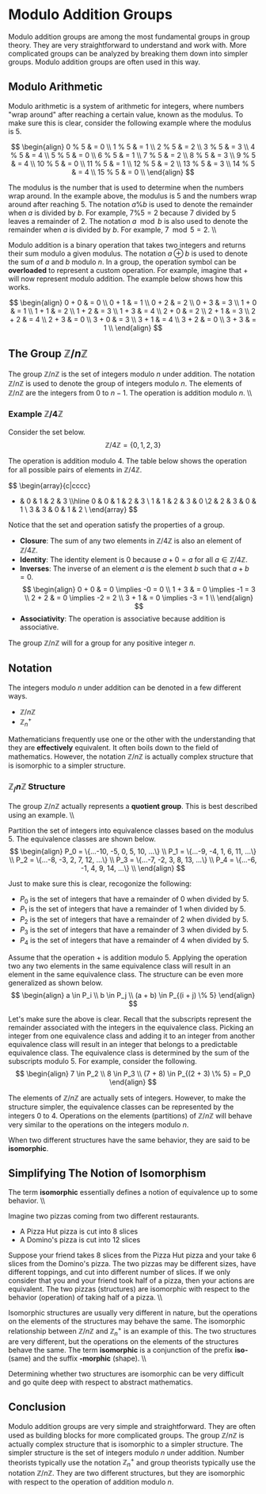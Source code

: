 # Modulo Addition Groups

Modulo addition groups are among the most fundamental groups in group theory.  They are very straightforward to understand and work with.  More complicated groups can be analyzed by breaking them down into simpler groups.  Modulo addition groups are often used in this way.

## Modulo Arithmetic

Modulo arithmetic is a system of arithmetic for integers, where numbers "wrap around" after reaching a certain value, known as the modulus.  To make sure this is clear, consider the following example where the modulus is $5$.

$$
\begin{align}
0 % 5 & = 0 \\
1 % 5 & = 1 \\
2 % 5 & = 2 \\
3 % 5 & = 3 \\
4 % 5 & = 4 \\
5 % 5 & = 0 \\
6 % 5 & = 1 \\
7 % 5 & = 2 \\
8 % 5 & = 3 \\
9 % 5 & = 4 \\
10 % 5 & = 0 \\
11 % 5 & = 1 \\
12 % 5 & = 2 \\
13 % 5 & = 3 \\
14 % 5 & = 4 \\
15 % 5 & = 0 \\
\end{align}
$$

The modulus is the number that is used to determine when the numbers wrap around.  In the example above, the modulus is $5$ and the numbers wrap around after reaching $5$.  The notation $a \% b$ is used to denote the remainder when $a$ is divided by $b$.  For example, $7 \% 5 = 2$ because $7$ divided by $5$ leaves a remainder of $2$.  The notation $a \mod b$ is also used to denote the remainder when $a$ is divided by $b$.  For example, $7 \mod 5 = 2$. \\\\

Modulo addition is a binary operation that takes two integers and returns their sum modulo a given modulus.  The notation $a \oplus b$ is used to denote the sum of $a$ and $b$ modulo $n$.  In a group, the operation symbol can be **overloaded** to represent a custom operation.   For example, imagine that $+$ will now represent modulo addition.  The example below shows how this works.

$$
\begin{align}
0 + 0 & = 0 \\
0 + 1 & = 1 \\
0 + 2 & = 2 \\
0 + 3 & = 3 \\
1 + 0 & = 1 \\
1 + 1 & = 2 \\
1 + 2 & = 3 \\
1 + 3 & = 4 \\
2 + 0 & = 2 \\
2 + 1 & = 3 \\
2 + 2 & = 4 \\
2 + 3 & = 0 \\
3 + 0 & = 3 \\
3 + 1 & = 4 \\
3 + 2 & = 0 \\
3 + 3 & = 1 \\
\end{align}
$$


## The Group $\mathbb{Z}/n\mathbb{Z}$

The group $\mathbb{Z}/n\mathbb{Z}$ is the set of integers modulo $n$ under addition.  The notation $\mathbb{Z}/n\mathbb{Z}$ is used to denote the group of integers modulo $n$.  The elements of $\mathbb{Z}/n\mathbb{Z}$ are the integers from $0$ to $n-1$.  The operation is addition modulo $n$.  \\\\

### Example $\mathbb{Z}/4\mathbb{Z}$

Consider the set below.
$$\mathbb{Z}/4\mathbb{Z} = \{0, 1, 2, 3\}$$

The operation is addition modulo $4$.  The table below shows the operation for all possible pairs of elements in $\mathbb{Z}/4\mathbb{Z}$.

$$
\begin{array}{c|cccc}
+ & 0 & 1 & 2 & 3 \\\hline
0 & 0 & 1 & 2 & 3 \\ 1 & 1 & 2 & 3 & 0 \\2 & 2 & 3 & 0 & 1 \\ 3 & 3 & 0 & 1 & 2 \\
\end{array}
$$

Notice that the set and operation satisfy the properties of a group.  
* **Closure**: The sum of any two elements in $\mathbb{Z}/4\mathbb{Z}$ is also an element of $\mathbb{Z}/4\mathbb{Z}$.
* **Identity**: The identity element is $0$ because $a + 0 = a$ for all $a \in \mathbb{Z}/4\mathbb{Z}$.
* **Inverses**: The inverse of an element $a$ is the element $b$ such that $a + b = 0$.  
$$
\begin{align}
0 + 0 & = 0 \implies -0 = 0 \\
1 + 3 & = 0 \implies -1 = 3 \\
2 + 2 & = 0 \implies -2 = 2 \\
3 + 1 & = 0 \implies -3 = 1 \\
\end{align}
$$
* **Associativity**: The operation is associative because addition is associative.

The group $\mathbb{Z}/n\mathbb{Z}$ will for a group for any positive integer $n$.  

## Notation

The integers modulo $n$ under addition can be denoted in a few different ways.  
* $\mathbb{Z}/n\mathbb{Z}$
* $\mathbb{Z}_n^+$

Mathematicians frequently use one or the other with the understanding that they are **effectively** equivalent. It often boils down to the field of mathematics. However, the notation $\mathbb{Z}/n\mathbb{Z}$ is actually complex structure that is isomorphic to a simpler structure. 

### $\mathbb{Z}_/n\mathbb{Z}$ Structure

The group $\mathbb{Z}/n\mathbb{Z}$ actually represents a **quotient group**.   This is best described using an example.   \\\\

Partition the set of integers into equivalence classes based on the modulus $5$.  The equivalence classes are shown below.
$$
\begin{align}
P_0 = \{...-10, -5, 0, 5, 10, ...\} \\
P_1 = \{...-9, -4, 1, 6, 11, ...\} \\
P_2 = \{...-8, -3, 2, 7, 12, ...\} \\
P_3 = \{...-7, -2, 3, 8, 13, ...\} \\
P_4 = \{...-6, -1, 4, 9, 14, ...\} \\
\end{align}
$$

Just to make sure this is clear, recogonize the following:
* $P_0$ is the set of integers that have a remainder of $0$ when divided by $5$.
* $P_1$ is the set of integers that have a remainder of $1$ when divided by $5$.
* $P_2$ is the set of integers that have a remainder of $2$ when divided by $5$.
* $P_3$ is the set of integers that have a remainder of $3$ when divided by $5$.
* $P_4$ is the set of integers that have a remainder of $4$ when divided by $5$.

Assume that the operation $+$ is addition modulo $5$.  Applying the operation two any two elements in the same equivalence class will result in an element in the same equivalence class.  The structure can be even more generalized as shown below. 
$$
\begin{align}
a \in P_i \\
b \in P_j \\
(a + b) \in P_{(i + j) \% 5}
\end{align}
$$

Let's make sure the above is clear.  Recall that the subscripts represent the remainder associated with the integers in the equivalence class.  Picking an integer from one equivalence class and adding it to an integer from another equivalence class will result in an integer that belongs to a predictable equivalence class.  The equivalence class is determined by the sum of the subscripts modulo $5$.  For example, consider the following.
$$
\begin{align}
7 \in P_2 \\
8 \in P_3 \\
(7 + 8) \in P_{(2 + 3) \% 5} = P_0
\end{align}
$$

The elements of $\mathbb{Z}/n\mathbb{Z}$ are actually sets of integers.  However, to make the structure simpler, the equivalence classes can be represented by the integers $0$ to $4$.  Operations on the elements (partitions) of $\mathbb{Z}/n\mathbb{Z}$ will behave very similar to the operations on the integers modulo $n$.  

When two different structures have the same behavior, they are said to be **isomorphic**.  

## Simplifying The Notion of Isomorphism

The term **isomorphic** essentially defines a notion of equivalence up to some behavior. \\\\

Imagine two pizzas coming from two different restaurants. 
* A Pizza Hut pizza is cut into 8 slices
* A Domino's pizza is cut into 12 slices

Suppose your friend takes 8 slices from the Pizza Hut pizza and your take 6 slices from the Domino's pizza.  The two pizzas may be different sizes, have different toppings, and cut into different number of slices.  If we only consider that you and your friend took half of a pizza, then your actions are equivalent.  The two pizzas (structures) are isomorphic with respect to the behavior (operation) of taking half of a pizza.  \\\\

Isomorphic structures are usually very different in nature, but the operations on the elements of the structures may behave the same.  The isomorphic relationship between $\mathbb{Z}/n\mathbb{Z}$ and $\mathbb{Z}_n^+$ is an example of this.  The two structures are very different, but the operations on the elements of the structures behave the same.  The term **isomorphic** is a conjunction of the prefix **iso-** (same) and the suffix **-morphic** (shape). \\\\

Determining whether two structures are isomorphic can be very difficult and go quite deep with respect to abstract mathematics.


## Conclusion
Modulo addition groups are very simple and straightforward.  They are often used as building blocks for more complicated groups.  The group $\mathbb{Z}/n\mathbb{Z}$ is actually complex structure that is isomorphic to a simpler structure.  The simpler structure is the set of integers modulo $n$ under addition.  Number theorists typically use the notation $\mathbb{Z}_n^+$ and group theorists typically use the notation $\mathbb{Z}/n\mathbb{Z}$.  They are two different structures, but they are isomorphic with respect to the operation of addition modulo $n$.

